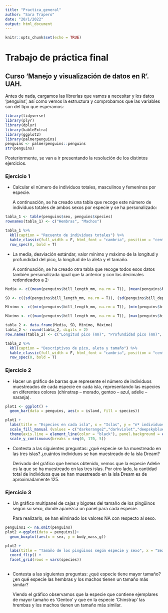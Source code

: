 ```yaml
---
title: "Practica_general"
author: "Sara Trapero"
date: "20/1/2022"
output: html_document
---
```


```r
knitr::opts_chunk$set(echo = TRUE)
```

# Trabajo de práctica final

## Curso 'Manejo y visualización de datos en R'. UAH.

Antes de nada, cargamos las librerías que vamos a necesitar y los datos 'penguins', así como vemos la estructura y comprobamos que las variables son del tipo que esperamos:

```r
library(tidyverse)
library(plyr)
library(dplyr)
library(kableExtra)
library(ggplot2)
library(palmerpenguins)
penguins <- palmerpenguins::penguins
str(penguins)
```

Posteriormente, se van a ir presentando la resolución de los distintos ejercicios.

### Ejercicio 1

-   Calcular el número de individuos totales, masculinos y femeninos por especie.

    A continuación, se ha creado una tabla que recoge este número de individuos totales de ambos sexos por especie y se ha personalizado:

```r
tabla_1 <- table(penguins$sex, penguins$species)
rownames(tabla_1) <- c("Hembras", "Machos")

tabla_1 %>%
  kbl(caption = "Recuento de individuos totales") %>%
  kable_classic(full_width = F, html_font = "cambria", position = "center") %>%
  row_spec(0, bold = T)

```

-   La media, desviación estándar, valor mínimo y máximo de la longitud y profundidad del pico, la longitud de la aleta y el tamaño.

    A continuación, se ha creado otra tabla que recoge todos esos datos también personalizada igual que la anterior y con los decimales redondeados a 2:

```r
Media <- c((mean(penguins$bill_length_mm, na.rm = T)), (mean(penguins$bill_depth_mm, na.rm = T)), (mean(penguins$flipper_length_mm, na.rm = T)), (mean(penguins$body_mass_g, na.rm = T)))

SD <- c((sd(penguins$bill_length_mm, na.rm = T)), (sd(penguins$bill_depth_mm, na.rm = T)), (sd(penguins$flipper_length_mm, na.rm = T)), (sd(penguins$body_mass_g, na.rm = T)))

Mínimo <- c((min(penguins$bill_length_mm, na.rm = T)), (min(penguins$bill_depth_mm, na.rm = T)), (min(penguins$flipper_length_mm, na.rm = T)), (min(penguins$body_mass_g, na.rm = T)))

Máximo <- c((max(penguins$bill_length_mm, na.rm = T)), (max(penguins$bill_depth_mm, na.rm = T)), (max(penguins$flipper_length_mm, na.rm = T)), (max(penguins$body_mass_g, na.rm = T)))

tabla_2 <- data.frame(Media, SD, Mínimo, Máximo)
tabla_2 <- round(tabla_2, digits = 2)
row.names(tabla_2) <- c("Longitud pico (mm)", "Profundidad pico (mm)", "Longitud aleta (mm)", "Tamaño (g)")

tabla_2 %>%
  kbl(caption = "Descriptivos de pico, aleta y tamaño") %>%
  kable_classic(full_width = F, html_font = "cambria", position = "center") %>%
  row_spec(0, bold = T)

```

### Ejercicio 2

-   Hacer un gráfico de barras que represente el número de individuos muestreados de cada especie en cada isla, representando las especies en diferentes colores (chinstrap -- morado, gentoo -- azul, adelie -- naranja).

```r
plot1 <- ggplot() +
  geom_bar(data = penguins, aes(x = island, fill = species))

plot1 +
  labs(title = "Especies en cada isla", x = "Islas", y = "nº individuos", fill = "Especies") +
  scale_fill_manual (values = c("darkorange2","darkviolet","deepskyblue2")) +
  theme(axis.line = element_line(color = "black"), panel.background = element_blank()) +
  scale_y_continuous(breaks = seq(0, 170, 5))
```

-   Contesta a las siguientes preguntas: ¿qué especie se ha muestreado en las tres islas? ¿cuántos individuos se han muestreado de la isla Dream?

    Derivado del gráfico que hemos obtenido, vemos que la especie Adelie es la que se ha muestreado en las tres islas. Por otro lado, la cantidad total de individuos que se han muestreado en la isla Dream es de aproximadamente 125.

### Ejercicio 3

-   Un gráfico multipanel de cajas y bigotes del tamaño de los pingüinos según su sexo, donde aparezca un panel para cada especie.

    Para realizarlo, se han eliminado los valores NA con respecto al sexo.

```r
penguins1 <- na.omit(penguins)
plot2 <-ggplot(data = penguins1)+
  geom_boxplot(aes(x = sex, y = body_mass_g))

plot2 +
  labs(title = "Tamaño de los pingüinos según especie y sexo", x = "Sexo", y = "Tamaño (g)") +
  coord_flip() +
  facet_grid(rows = vars(species))
  
```

-   Contesta a las siguientes preguntas: ¿qué especie tiene mayor tamaño? ¿en qué especie las hembras y los machos tienen un tamaño más similar?

    Viendo el gráfico observamos que la especie que contiene ejemplares de mayor tamaño es 'Gentoo' y que en la especie 'Chinstrap' las hrembas y los machos tienen un tamaño más similar.
